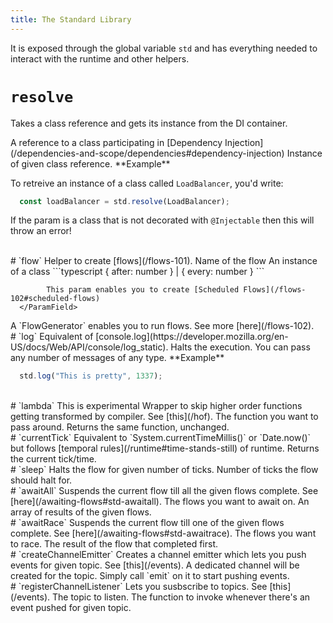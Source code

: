 ```yaml
---
title: The Standard Library
---
```


It is exposed through the global variable `std` and has everything needed to interact with the runtime and other helpers.

# `resolve`
Takes a class reference and gets its instance from the DI container.

<Tabs>
  <Tab title="Params">
	  <ParamField path="classReference" type="Class" required>
	    A reference to a class participating in [Dependency Injection](/dependencies-and-scope/dependencies#dependency-injection)
	  </ParamField>
  </Tab>
  <Tab title="Result">
	  <ResponseField name="classInstance" type="Object">
	    Instance of given class reference.
	  </ResponseField>
  </Tab>
</Tabs>
**Example**

To retreive an instance of a class called `LoadBalancer`, you'd write:
```typescript
  const loadBalancer = std.resolve(LoadBalancer);
```
<Warning>If the param is a class that is not decorated with `@Injectable` then this will throw an error!</Warning>


<br/>
# `flow`
Helper to create [flows](/flows-101).
<Tabs>
  <Tab title="Params">
	  <ParamField path="name" type="string" required>
	    Name of the flow
	  </ParamField>
		<ParamField path="classInstance" type="Object" required>
	    An instance of a class
	  </ParamField>
		<ParamField path="schedule" type="Object">
	    ```typescript
      { after: number } | { every: number }
			```

			This param enables you to create [Scheduled Flows](/flows-102#scheduled-flows)
	  </ParamField>
  </Tab>
  <Tab title="Result">
	  <ResponseField name="flowGenerator" type="FlowGenerator">
	    A `FlowGenerator` enables you to run flows. See more [here](/flows-102).
	  </ResponseField>
  </Tab>
</Tabs>

<br/>
# `log`
Equivalent of [console.log](https://developer.mozilla.org/en-US/docs/Web/API/console/log_static). Halts the execution.

<Tabs>
  <Tab title="Params">
	  <ParamField path="messages" type="...any[]">
	    You can pass any number of messages of any type.
	  </ParamField>
  </Tab>
</Tabs>
**Example**

```typescript
  std.log("This is pretty", 1337);
```

<br/>
# `lambda`
<Warning>This is experimental</Warning>
Wrapper to skip higher order functions getting transformed by compiler. See [this](/hof).

<Tabs>
  <Tab title="Params">
	  <ParamField path="fn" type="Function" required>
	    The function you want to pass around.
	  </ParamField>
  </Tab>
  <Tab title="Result">
	  <ResponseField name="fn" type="Function">
	    Returns the same function, unchanged.
	  </ResponseField>
  </Tab>
</Tabs>

<br/>
# `currentTick`
Equivalent to `System.currentTimeMillis()` or `Date.now()` but follows [temporal rules](/runtime#time-stands-still) of runtime.
<Tabs>
  <Tab title="Result">
	  <ResponseField name="tick" type="number">
	    Returns the current tick/time.
	  </ResponseField>
  </Tab>
</Tabs>

<br/>
# `sleep`
Halts the flow for given number of ticks.

<Tabs>
  <Tab title="Params">
	  <ParamField path="ticks" type="number" required>
	    Number of ticks the flow should halt for.
	  </ParamField>
  </Tab>
</Tabs>

<br/>
# `awaitAll`
Suspends the current flow till all the given flows complete. See [here](/awaiting-flows#std-awaitall).
<Tabs>
  <Tab title="Params">
	  <ParamField path="flowExecutors" type="FlowExecutor[]" required>
	    The flows you want to await on.
	  </ParamField>
  </Tab>
  <Tab title="Result">
	  <ResponseField name="result" type="T[]">
	    An array of results of the given flows.
	  </ResponseField>
  </Tab>
</Tabs>


<br/>
# `awaitRace`
Suspends the current flow till one of the given flows complete. See [here](/awaiting-flows#std-awaitrace).
<Tabs>
  <Tab title="Params">
	  <ParamField path="flowExecutors" type="FlowExecutor[]" required>
	    The flows you want to race.
	  </ParamField>
  </Tab>
  <Tab title="Result">
	  <ResponseField name="result" type="T">
	    The result of the flow that completed first.
	  </ResponseField>
  </Tab>
</Tabs>

<br/>
# `createChannelEmitter`
Creates a channel emitter which lets you push events for given topic. See [this](/events).
<Tabs>
  <Tab title="Params">
	  <ParamField path="topic" type="string" required>
	    A dedicated channel will be created for the topic.
	  </ParamField>
  </Tab>
  <Tab title="Result">
	  <ResponseField name="emitter" type="ChannelEmitter">
	    Simply call `emit` on it to start pushing events.
	  </ResponseField>
  </Tab>
</Tabs>

<br/>
# `registerChannelListener`
Lets you susbscribe to topics. See [this](/events).
<Tabs>
  <Tab title="Params">
	  <ParamField path="topic" type="string" required>
	    The topic to listen.
	  </ParamField>
		<ParamField path="listener" type="(data: T) => FlowExecutor" required>
	    The function to invoke whenever there's an event pushed for given topic.
	  </ParamField>
  </Tab>
</Tabs>
